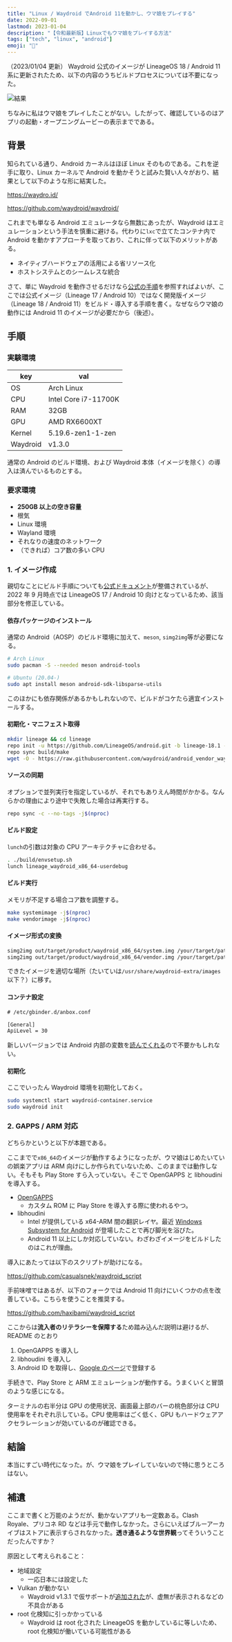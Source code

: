 ```yaml
---
title: "Linux / Waydroid でAndroid 11を動かし、ウマ娘をプレイする"
date: 2022-09-01
lastmod: 2023-01-04
description: "【令和最新版】Linuxでもウマ娘をプレイする方法"
tags: ["tech", "linux", "android"]
emoji: "🐎"
---
```


（2023/01/04 更新）
Waydroid 公式のイメージが LineageOS 18 / Android 11 系に更新されたため、以下の内容のうちビルドプロセスについては不要になった。

![結果](/image/waydroid_uma.png)

ちなみに私はウマ娘をプレイしたことがない。したがって、確認しているのはアプリの起動・オープニングムービーの表示までである。

## 背景

知られている通り、Android カーネルはほぼ Linux そのものである。これを逆手に取り、Linux カーネルで Android を動かそうと試みた賢い人々がおり、結果として以下のような形に結実した。

https://waydro.id/

https://github.com/waydroid/waydroid/

これまでも単なる Android エミュレータなら無数にあったが、Waydroid はエミュレーションという手法を慎重に避ける。代わりに`lxc`で立てたコンテナ内で Android を動かすアプローチを取っており、これに伴って以下のメリットがある。

- ネイティブハードウェアの活用による省リソース化
- ホストシステムとのシームレスな統合

さて、単に Waydroid を動作させるだけなら[公式の手順](https://docs.waydro.id/)を参照すればよいが、ここでは公式イメージ（Lineage 17 / Android 10）ではなく開発版イメージ（Lineage 18 / Android 11）をビルド・導入する手順を書く。なぜならウマ娘の動作には Android 11 のイメージが必要だから（後述）。

## 手順

### 実験環境

| key      | val                  |
| -------- | -------------------- |
| OS       | Arch Linux           |
| CPU      | Intel Core i7-11700K |
| RAM      | 32GB                 |
| GPU      | AMD RX6600XT         |
| Kernel   | 5.19.6-zen1-1-zen    |
| Waydroid | v1.3.0               |

通常の Android のビルド環境、および Waydroid 本体（イメージを除く）の導入は済んでいるものとする。

### 要求環境

- **250GB 以上の空き容量**
- 根気
- Linux 環境
- Wayland 環境
- それなりの速度のネットワーク
- （できれば）コア数の多い CPU

### 1. イメージ作成

親切なことにビルド手順についても[公式ドキュメント](https://docs.waydro.id/development/compile-waydroid-lineage-os-based-images)が整備されているが、2022 年 9 月時点では LineageOS 17 / Android 10 向けとなっているため、該当部分を修正している。

#### 依存パッケージのインストール

通常の Android（AOSP）のビルド環境に加えて、`meson`, `simg2img`等が必要になる。

```sh
# Arch Linux
sudo pacman -S --needed meson android-tools

# Ubuntu (20.04-)
sudo apt install meson android-sdk-libsparse-utils
```

このほかにも依存関係があるかもしれないので、ビルドがコケたら適宜インストールする。

#### 初期化・マニフェスト取得

```sh
mkdir lineage && cd lineage
repo init -u https://github.com/LineageOS/android.git -b lineage-18.1 --depth 1
repo sync build/make
wget -O - https://raw.githubusercontent.com/waydroid/android_vendor_waydroid/lineage-18.1/manifest_scripts/generate-manifest.sh | bash
```

#### ソースの同期

オプションで並列実行を指定しているが、それでもありえん時間がかかる。なんらかの理由により途中で失敗した場合は再実行する。

```sh
repo sync -c --no-tags -j$(nproc)
```

#### ビルド設定

`lunch`の引数は対象の CPU アーキテクチャに合わせる。

```sh
. ./build/envsetup.sh
lunch lineage_waydroid_x86_64-userdebug
```

#### ビルド実行

メモリが不足する場合コア数を調整する。

```sh
make systemimage -j$(nproc)
make vendorimage -j$(nproc)
```

#### イメージ形式の変換

```sh
simg2img out/target/product/waydroid_x86_64/system.img /your/target/path/system.img
simg2img out/target/product/waydroid_x86_64/vendor.img /your/target/path/vendor.img
```

できたイメージを適切な場所（たいていは`/usr/share/waydroid-extra/images`以下？）に移す。

#### コンテナ設定

```txt
# /etc/gbinder.d/anbox.conf

[General]
ApiLevel = 30
```

新しいバージョンでは Android 内部の変数を[読んでくれる](https://github.com/waydroid/waydroid/blob/a6747e250f10b55153035efd1cd15dda089e077b/tools/helpers/protocol.py)ので不要かもしれない。

#### 初期化

ここでいったん Waydroid 環境を初期化しておく。

```sh
sudo systemctl start waydroid-container.service
sudo waydroid init
```

### 2. GAPPS / ARM 対応

どちらかというと以下が本題である。

ここまでで`x86_64`のイメージが動作するようになったが、ウマ娘はじめたいていの娯楽アプリは ARM 向けにしか作られていないため、このままでは動作しない。そもそも Play Store すら入っていない。そこで OpenGAPPS と libhoudini を導入する。

- [OpenGAPPS](https://opengapps.org/)
  - カスタム ROM に Play Store を導入する際に使われるやつ。
- libhoudini
  - Intel が提供している x64-ARM 間の翻訳レイヤ。最近 [Windows Subsystem for Android](https://docs.microsoft.com/ja-jp/windows/android/wsa/) が登場したことで再び脚光を浴びた。
  - Android 11 以上にしか対応していない。わざわざイメージをビルドしたのはこれが理由。

導入にあたっては以下のスクリプトが助けになる。

https://github.com/casualsnek/waydroid_script

手前味噌ではあるが、以下のフォークでは Android 11 向けにいくつかの点を改善している。こちらを使うことを推奨する。

https://github.com/haxibami/waydroid_script

ここからは**流入者のリテラシーを保障する**ため踏み込んだ説明は避けるが、README のとおり

1. OpenGAPPS を導入し
2. libhoudini を導入し
3. Android ID を取得し、[Google のページ](https://www.google.com/android/uncertified/?pli=1)で登録する

手続きで、Play Store と ARM エミュレーションが動作する。うまくいくと冒頭のような感じになる。

ターミナルの右半分は GPU の使用状況、画面最上部のバーの桃色部分は CPU 使用率をそれぞれ示している。CPU 使用率はごく低く、GPU もハードウェアアクセラレーションが効いているのが確認できる。

## 結論

本当にすごい時代になった。が、ウマ娘をプレイしていないので特に思うところはない。

## 補遺

ここまで書くと万能のようだが、動かないアプリも一定数ある。Clash Royale、プリコネ RD などは手元で動作しなかった。さらにいえばブルーアーカイブはストアに表示すらされなかった。**透き通るような世界観**ってそういうことだったんですか？

原因として考えられること：

- 地域設定
  - 一応日本には設定した
- Vulkan が動かない
  - Waydroid v1.3.1 で仮サポートが[追加された](https://github.com/waydroid/waydroid/commit/43ab2b48853796f20715b1c883c3b4a7e6e95de2)が、虚無が表示されるなどの不具合がある
- root 化検知に引っかかっている
  - Waydroid は root 化された LineageOS を動かしているに等しいため、root 化検知が働いている可能性がある
